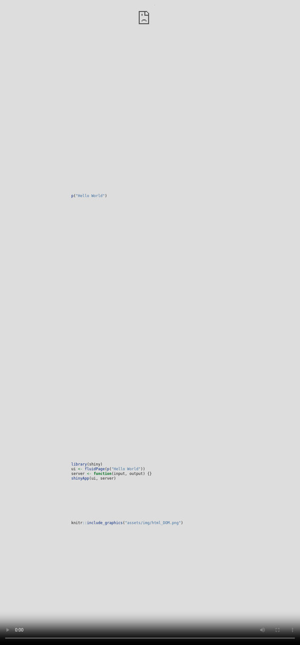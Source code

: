 ```yaml
---
title: "Unleash Shiny"
subtitle: "R/Pharma - Advanced Shiny Workshop"
author: "David Granjon (Novartis) & John Coene (World Economic Forum)"
date: "09-10-2020"
output:
  xaringan::moon_reader:
    lib_dir: libs
    css: ["assets/css/style.css", "assets/css/xaringan-extra.css", "https://cdn.jsdelivr.net/npm/devices.css@0.1.15/dist/devices.min.css"]
    includes:
      after_body: assets/html/includes.html
    mathjax: false
    nature:
      ratio: "16:9"
      highlightStyle: docco
      highlightLines: true
      countIncrementalSlides: false
---
```


<style>
.title-slide {
  background-image: url(assets/img/bg/front_cover.jpg);
  background-size: cover;
}
</style>

```r
if(!requireNamespace("emo", quietly = TRUE))
  remotes::install_github("hadley/emo")

if(!requireNamespace("DiagrammeR", quietly = TRUE))
  install.packages("DiagrammeR")

library(emo)
library(countdown)
library(shiny)
library(htmltools)
library(charpente)
library(XML)
xaringanExtra::use_xaringan_extra(c("tile_view", "animate_css", "tachyons"))
xaringanExtra::use_extra_styles(
  hover_code_line = TRUE,         #<<
  mute_unhighlighted_code = TRUE  #<<
)
xaringanExtra::use_panelset()

# lighten cli messages for better slide rendering
html_2_R <- function(html, prefix = FALSE) {
  r_output <- html %>%
   htmlParse() %>%
    getNodeSet("/html/body/*") %>%
    `[[`(1) %>%
    charpente:::render_node(prefix = prefix)

  if (exists("r_output")) {
    cli::cli_code(styler::style_text(r_output))
  } else {
    cli::cli_alert_danger("Failed to convert code.")
  }
}

```

```r
js4shiny::html_setup(stylize = c("fonts", "variables", "code"))
```

# About us

.flex.tc[
.w-30.mr3[
<img class="br-100" src="assets/img/people/david.jpg" />
.f5[David]

.small[Data Scientist at Novartis]

.gray[&commat;divadnojnarg]
]

.w-30.mr3[
<img class="br-100" src="assets/img/people/john.jpg" />
.f5[John]

.small[Data scientist at the World Economic Forum]

.gray[&commat;jdatap]
]


.w-30.mr3[
<img class="br-100" src="assets/img/people/colin.jpg" />
.f5[Colin]

.small[Shiny Expert at ThinkR]

.gray[&commat;_ColinFay]
]
]

---
# Program

We're in for 4 hours of **fun**!

- Grab a `r ji("coffee")`
- Make yourself comfortable `r ji("couch")` or 🧘
- Ask questions `r ji("question")`  

1. Intro + Quiz (5 min)
2. Develop **custom templates** with Shiny (45 min)
3. `r ji("coffee")` + `r ji("question")` (10 min) (total: 1h)
4. Demystify and develop **custom inputs** (60 min)
5. `r ji("coffee")` + `r ji("question")` (10 min) (total: 2h10)
6. Innovative approach to **custom outputs** (60 min)
7. `r ji("coffee")` + `r ji("question")` (10 min) (total: 3h20)
8. Shiny's **hidden** or **less documented** features  (20 min)
9. Q & A (20 min) (total: 4h)

.footnote[
Disclaimer: this workshop is not about **building** Shiny Apps!!!
]

---
# Workshop Material


  - For a plug and play experience, we created a [Rstudio Cloud](https://rstudio.cloud/spaces/92568/join?access_code=kqUUGAOZMMHSZoAQBrQ1GHSOBxSE4u1q8JvrJoRs) project with everything installed for you

.center[
https://rstudio.cloud/spaces/92568/join?access_code=kqUUGAOZMMHSZoAQBrQ1GHSOBxSE4u1q8JvrJoRs
]
  
  - To avoid **connection issues**, disconnect from your **VPN**!
  - Somes slides contain code that you may run (a **sandbox** space is available in RStudio Cloud)
  
```r
knitr::include_graphics("assets/img/rstudio_cloud_project.jpg")
```

---
class: break center middle
background-image: url('assets/img/bg/intro.jpg')
background-size: cover

.center[
<h3 class="white absolute bottom">Introduction</h3>
]


---
class: center

# Shiny or not Shiny?
<div class="device device-iphone-8 device-spacegray" style="position: absolute; left: 0; right: 0;
top: 0; bottom: 0; margin: auto; max-width: 100%; max-height: 100%; transform: scale(0.6);">
<div class="device-frame">
<iframe width="100%" src="https://shiny.john-coene.com/coronavirus/" allowfullscreen="" frameborder="0" height="100%" scrolling="auto"></iframe>
</div>
<div class="device-stripe"></div>
<div class="device-header"></div>
<div class="device-sensors"></div>
<div class="device-btns"></div>
<div class="device-power"></div>
</div>

---
# Shiny or not Shiny?

<div class="device device-macbook-pro device-spacegray" style="position: absolute; left: 0; right: 0;
top: 0; bottom: 0; margin: auto; max-width: 100%; max-height: 100%; transform: scale(1);">
<div class="device-frame">
<iframe width="100%" src="https://themeon.net/nifty/v2.9.1/widgets.html" allowfullscreen="" frameborder="0" height="100%" scrolling="auto"></iframe>
</div>
<div class="device-stripe"></div>
<div class="device-header"></div>
<div class="device-sensors"></div>
<div class="device-btns"></div>
<div class="device-power"></div>
</div>

---

# Shiny or not Shiny?

<div class="device device-macbook-pro device-spacegray" style="position: absolute; left: 0; right: 0;
top: 0; bottom: 0; margin: auto; max-width: 100%; max-height: 100%; transform: scale(1);">
<div class="device-frame">
<iframe width="100%" src="https://dgranjon.shinyapps.io/shinyMons/" allowfullscreen="" frameborder="0" height="100%" scrolling="auto"></iframe>
</div>
<div class="device-stripe"></div>
<div class="device-header"></div>
<div class="device-sensors"></div>
<div class="device-btns"></div>
<div class="device-power"></div>
</div>

---

# A simple Shiny app

#### No HTML/CSS/JS and it just works `r ji("fear")`! What kind of **magic** is this?

<iframe src="https://gallery.shinyapps.io/050-kmeans-example" height="400px" width="100%"></iframe>


---
<video style="position: fixed;
  right: 0;
  bottom: 0;
  min-width: 100%;
  min-height: 100%;
  width: 100%; "loop="" autoplay="" poster="assets/img/bg/virtual_patient.png">
<source src="assets/movies/VirtualPatient.mp4" type="video/mp4">
</video>

---
class: break center middle
background-image: url('assets/img/bg/part1.jpg')
background-size: cover

<h3 class="white absolute bottom center">Part 1. Custom Templates with Shiny</h3>

---
class: header_background
# A. Shiny generates HTML from R
## Warm up 1
1. Run the following code:

```r
p("Hello World")
```

2. Copy and paste this code to the R console. What do you observe?

---
class: header_background
# A.1.1 Introduction to HTML: **tags**
## The simplest HTML skeleton
.pull-left.mh-a[
```html
<!DOCTYPE HTML>
<html>
  <head>
  <!-- head content here -->
  </head>
  <body>
  <!-- body content here -->
  </body>
</html>
```
]

.pull-right.small[
There are 2 types of **tags**:
  - paired-tags:`<div></div>`
  - self closing tags: `<img/>`
  
We classify them by usage:

  - structural tags: `<head></head>`, `<body></body>`
  - control tags: `<script></script>`, `<button></button>`
  - formatting tags: `<font></font>`
  
Block vs inline:

  - `<div><p>Hello World</p></div>`: .green[Good]
  - `<span><div><p>Hello World</p></div></span>`: .red[not good]
]

---
class: header_background
# A.1.2 Introduction to HTML: **attributes**
## Attributes specify the tags properties
.pull-left.mh-a[
```html
<div class="awesome-item" id="myitem"></div>
<!-- the class awesome-item may be applied to multiple tags -->
<span class="awesome-item"></span>
```
]


.pull-right[
The most common attributes:
  - **class** may be shared between multiple tags
  - **id** is unique
  - non standards attributes like `data-toggle`
]

<br>

Attributes are used by **CSS** and **JavaScript** to **interact** with the web page!

---
class: header_background
# A.2 About the Document Object Model

.pull-left.w-50.mt4.small[
DOM is a convenient representation (tree) of the HTML document. We inspect the code of any web page with Firefox or Chrome:

  - after a right click and selecting inspect
  - after clicking on **F12** (windows), **fn + F12** (Mac)
  
```r
library(shiny)
ui <- fluidPage(p("Hello World"))
server <- function(input, output) {}
shinyApp(ui, server)
```

  1. Run the above app, right click on the only text element and select inspect
  2. In the `Elements` panel, double click between the `<p></p>` tag to edit the current text. Press enter when finished
]

.pull-right.w-50.mt4[
```r
knitr::include_graphics("assets/img/html_DOM.png")
```
]

---
class: header_background
# B. Unleash `{htmltools}` 
`{htmltools}` is a R package designed to:
  - **Generate** HTML tags from R
  - Handle **web dependencies**: add, remove, resolve, ...

Historically, `{htmltools}` was extracted out of `{shiny}` to extend it. That's why, both packages have many common functions! 

At the moment, `{htmltools}` does not have any user guide, although being an important package for all web things
[![](https://cranlogs.r-pkg.org/badges/htmltools)](https://cran.r-project.org/package=htmltools)

---
class: header_background
# C. Discover Shiny dependencies
## Warm up 2

Let's play `r ji("play")`:

  1. Run the app `runExample("01_hello")`
  2. Open the HTML inspector
  3. Delete the bootstrap.min.css and ion.rangeSlider.css
  4. Conclusions

The `htmtools::findDependencies` function allows to get the dependencies from a tag.

```r
findDependencies(fluidPage())
``` 

---
class: header_background
# C.1.1 Handle dependencies
## How would you include JS/CSS in a Shiny app?

.pull-left.w-30.mh-a.small[
Works but not **portable**

```r
fluidPage(
  tags$head(
    tags$style(...),
    tags$script(src = "path-to-script"),
    tags$script(
      "$(function() {
       // JS logic ...
      });
      "
    )
  )
)
```
]

.pull-right.w-70.mh-a.small[
With `{htmltools}`, we define the dependency with `htmlDependency`, then attach it to a tag with `tagList`:

```r
use_bs4_dep <- function(tag) {
  bs4_dep <- htmlDependency(
    name = "Bootstrap 4",
    version = "1.0",
    src = c(href = "https://maxcdn.bootstrapcdn.com/bootstrap/4.0.0/css/"),
    stylesheet = "bootstrap.min.css"
  )
  tagList(tag, bs4_dep)
}
use_bs4_dep(fluidPage())
```
]


---
class: header_background
# C.1.2 From HTML to R `r ji("wizard")`
## HTML VS R
.pull-left.w-50.mh-a[
In HTML, we have:
```html
<div class="divclass" id = "daddy">
  <h1>A child</h1>
  <span class="child" id="baby">Crying</span>
</div>
```
]

.pull-right.w-50.mh-a[
The corresponding R code is 

```r
mytag <- div(
  class = "divclass",
  id = "daddy",
  h1("A child"),
  span(class = "child", id = "baby", "Crying")
)
```
]

Some tags like `<nav></nav>` need the `tags$` prefix before (`tags` is a list of functions). The `withTags` function to use `tags$<tagName>`


---
class: header_background
# C.1.3 Automate the conversion? <img src="assets/img/thug_life.png" width="5%" align="right"/>
This process is **not interesting** and **time consuming**!

.center[
```r
knitr::include_graphics("assets/img/charpente.png")
```
]

.pull-left.small[
Tools exist:
 
  - html2R [Shiny app](https://alandipert.shinyapps.io/html2r/) converts HTML to R (thanks Alan Dipert)
  - `{charpente}` does the same from the R console with `html_2_R` 
]

.pull-right.small[
Code conversion by `{charpente}`
```r
html_2_R('<div class="divclass" id = "daddy"></div>')
```
]



---
class: header_background
# C.2.1 Accessing R tags attributes
How to access name, attributes, children?

We could use `str(mytag)` to inspect the structure of the R object.

.pull-left[
```r
mytag$attribs 
```
]

.pull-right[
```r
mytag$children
```
]

---
class: header_background
# C.2.2 Manipulate R tags
## Add new attributes
There are 2 methods:

  - `tagAppendAttributes(tag, list of attributes)` is preferred
  - `tag$attribs[["new-attribute"]] <- value`

## Add child/children
  - `tagAppendChild(tag, child)`
  - `tagAppendChildren(tag, list of children)`

There exist other functions but we'll not use them.


---
class: header_background
# C.2.3 Programmatically create elements
.mt4[Let's create 5 `span` tags!]

.pull-left-30.mt2[
```r
div(
  span(1),
  span(2),
  span(3),
  span(4),
  span(5)
)
```

What about 100 tags `r ji("fear")`?

]

.pull-right-70.mt2[
With some **functional** programming!
```r
# base R
div(lapply(1:5, function(i) span(i)))
# purrr + %>%
map(1:5, function(i) span(i)) %>% div()
```
]


---
class: header_background
# D. Practice: bulma
In the following, you'll reconstruct the `{shinybulma}` package step by step!
.center[
```r
knitr::include_graphics("assets/img/shinybulma.svg")
```
]

Main tasks:
  - Import [bulma](https://bulma.io/) dependencies
  - Generate the main `page` function 
  
Lets' start! Open [`shinybulma.Rmd`](https://rstudio.cloud/spaces/92568/project/1729918) and enjoy `r ji("monkey")`

`r countdown(25)`

---
class: break center middle
background-image: url('assets/img/bg/part2.jpg')
background-size: cover

<h3 class="white absolute bottom center">Part 2. Unleash Shiny's Interactivity </h3>

---
class: header_background
# A.1 Inputs are key to interactivity
.pull-left.w-50.mh-a.mt4[
**Inputs** are key elements of web applications. They drive user **interactions** like:

  - configure parameters
  - fill and submit a form
  - ...

<br>

`{shiny}` brings various inputs like `sliderInput`, `numericInput`, ...
  
]

.pull-right.w-50.mt4[
<div class="device device-iphone-8 device-spacegray" style="position: absolute; left: 50;
top: 50; bottom: 0; margin: auto; max-width: 100%; max-height: 100%; transform: scale(0.6);">
<div class="device-frame">
<iframe width="100%" src="https://gallery.shinyapps.io/081-widgets-gallery" allowfullscreen="" frameborder="0" height="100%" scrolling="auto"></iframe>
</div>
<div class="device-stripe"></div>
<div class="device-header"></div>
<div class="device-sensors"></div>
<div class="device-btns"></div>
<div class="device-power"></div>
</div>
]

<br>

.center[
How does all this even work `r ji("fairy")`?
]

---
class: header_background
# A.2 Shiny heavily relies on JavaScript (JS)
.pull-left.w-50.mt4[
 One very big `shiny.js`<sup>*</sup> responsible for:

  - registering input/output
  - handling every single input/output action
  - initializing and controlling the **websocket** `r ji("socks")` (the whaaaat?)
  - handling alerts/modals/notifications
  - ...

.center[
```r
knitr::include_graphics("assets/img/shiny-input-homer.gif")
```
]
  
]

.pull-right.w-50.mt4[
```r
knitr::include_graphics("assets/img/shiny-js-sources.png")
```
]

.footnote.small[
<sup>*</sup> JS source may be found [here](https://github.com/rstudio/shiny/tree/master/srcjs).
In short all these files are **concatenated**, giving **shiny.js** and **shiny.min.js**!
]

---
class: header_background
# A.2.1 Introduction to JS and jQuery

1. Primary role: create **dynamic** and **interactive** pages
2. How? **Interact** with the **DOM** elements (modify, remove, add)
3. JS is run on the **client** (web browser)
4. JS is **object oriented**

.pull-left-30[
```js
var myNumber = 1; // affectation
myNumber--; // decrement
console.log(myNumber); // print 0
```
]

.pull-right-70[
```js
const you = {
  name: 'your name', // property
  music : 'your favorite music',
  printName: function() { // method
    console.log(`I am ${this.name}`); // here "this" is the object
  }
}

you.geek = true; // add extra property
```
]

---
class: header_background
# A.2.2 jQuery, "Write less, do more"
jQuery is a JS **library**, not another language!
.center[
```js
var $ = jQuery; // usually you don't need this since Shiny already does it
$(selector).action(); // jQuery's philosophy
```
]

---
class: header_background
# A.2.3 jQuery and CSS selectors
In the next steps, we'll have to **select** elements from the DOM.

<iframe src="https://www.w3schools.com/jquery/trysel.asp" height="400px" width="100%"></iframe>

---
class: header_background
# A.2.4 jQuery and event listeners
An **event listener** is a program that **triggers** when a given event **occurs**, like after a mouse click.

.mh-a.small[
```html
<button id="mybutton">Go ! </button>
```
]

.pull-left.small[
With **vanilla JS**:
```js
var btn = document.getElementById('mybutton'); // select the button
btn.addEventListener('click', function() { // action + consequences
  alert('You clicked me!'); // action
});
```
]

.pull-right.small[
With **jQuery**:
```js
$('#mybutton').on('click', function() {
  alert('You clicked me!');
});
```
]

Hopefully you are convinced that jQuery is less **verbose** than pure JS!

---
class: header_background
# A.3.1 R and JS
Let's consider the following app
.pull-left.w-50.small[
```r
ui <- fluidPage(
  textInput("text", "My text", "Some text"),
  actionButton("update", "Update")
)

server <- function(input, output, session) {
  observeEvent(input$update, {
    updateTextInput(session, "text", value = "Updated text")
  })
}

shinyApp(ui, server)
```
]

.pull-right.w-50[
Waiiit!!

  - How does JS knows that R wants to update the text value `r ji("question")` 
  - How does Shiny knows when to send back the updated text to R `r ji("question")`
]

---
class: header_background
# A.3.2 The Shiny JS object
Did you know that `Shiny` is also a JavaScript object `r ji("question")` 

.pull-left.w-50.small[
Run this app and open the HTML inspector.

```r
ui <- fluidPage(
  tags$script(
    "$(function() {
      console.log(Shiny);
    });
    "
  )
)
server <- function(input, output) {}
shinyApp(ui, server)
```

]

.pull-right.w-50[
```r
knitr::include_graphics("assets/img/shiny-object.png")
```
]

---
class: header_background
# A.3.3 The websocket
This is the magic piece allowing **bidirectional** communication between R and JavaScript. The technology behind is provided by `{httpuv}` and `{websocket}`.

.pull-left.w-50[
1. Run the previous app
2. Open the HTML inspector
3. Select the `Network` tab
4. Search for websocket
5. Play with the app and observe!
]

.pull-right.w-50[
```r
knitr::include_graphics("assets/img/inspect-websocket.png")
```
]

---
class: header_background
# A.3.4 From R to JS, from JS to R

On the R side `session` is an instance of the `ShinySession` R6 class allowing to send **messages** to JS.
.pull-left.w-50.small[
2 main methods:
  - **`sendCustomMessage`** sends R messages to JS
  - **`sendInputMessage`** sends R messages to **input bindings**

<br>

`Shiny.addCustomMessageHandler` is the JS part of `session$sendCustomMessage`.
Both are linked by the **type** parameter!
]

.pull-right.w-50[
```r
knitr::include_graphics("assets/img/shiny-custom-message.png")
```
]

---
class: header_background
# A.4 Bulma JS for Shiny
In this part you'll need to work on the following RStudio Cloud [project](https://rstudio.cloud/spaces/92568/project/1729929). We split the audience in 3 groups (1 instructor per group). Each group will choose between:

  - Notifications, doc [here](https://bulmajs.tomerbe.co.uk/docs/0.11/2-core-components/notification/)
  - Modal, doc [here](https://bulmajs.tomerbe.co.uk/docs/0.11/2-core-components/modal/)
  
After the workshop, you'll have the **opportunity** to bring this change to the [shinybulma](https://github.com/RinteRface/shinybulma/tree/master) repository.

`r countdown(20)`


---
class: header_background
# B.1.1 The Shiny input system
## Input tag structure
Input tags have various HTML structure.

```html
<input id = inputId type = "text" class = "input-text" value = value>
```

The simplest is probably the text input:

 - **id** guarantees the input **uniqueness**. <sup>1</sup>
 - **type** define the input type
 - **class** is generally targeted by JavaScript: `$('.input-text').action();`
 - **value** holds the input value
 
.footnote.small[
<sup>1</sup> All instances of the same input share a unique **input binding**. Hence, id is **mandatory**!
]

---
class: header_background
# B.1.2 The Shiny input system
## Binding Shiny inputs
An input binding: 
 - Allows Shiny to **identify** each **instance** of a given input 
 - Describes what you **may do** with it.
 - **Receives messages** from R ...
 - ... tells **when** Shiny has to update the value for R
 
🗒 Bindings rely on a JS class defined in the input_binding.js [file](https://github.com/rstudio/shiny/blob/master/srcjs/input_binding.js)

```js
var customTextBinding = new Shiny.InputBinding();
```

In the following, we'll need `devtools::install_github("DivadNojnarg/OSUICode")`

---
class: header_background
# B.2.1 The binding steps: **find**
The idea is to **locate** the input in the DOM. 

.pull-left.w-50.small[
We generally filter by **class**, **scope** being the **document**.

```js
find: function(scope) {
  console.log($(scope).find('.input-text'));
  return $(scope).find('.input-text');
}
```

Run the following and open the HTML inspector.

```r
library(OSUICode)
customTextInputExample(1)
```
]

.pull-right.w-50[
```r
knitr::include_graphics("assets/img/shiny-find-inputs.png")
```
]

---
class: header_background
# B.2.3 The binding steps: **get the value**
This step ensures that R **gets** the input **value** at any time. The jQuery `val` method allows to get the current value.

.pull-left.w-50[
```js
getValue: function(el) {
  return $(el).val();
}
```
]

.pull-right.w-50[
1. Run the following and open the HTML inspector
2. Update the text content
3. What happens? Why?

```r
customTextInputExample(2)
```
]

---
class: header_background
# B.2.4 The binding steps: **set and update**
.small[
`setValue(el, value)` is used to set the input value. It called within `receiveMessage(el, data)`, which is the JS part of all the R `updateInput` functions.
]

.pull-left.w-50.small[
```js
setValue: function(el, value) {
  $(el).val(value);
}

receiveMessage: function(el, data) {
  console.log(data);
  if (data.hasOwnProperty('value')) {
    this.setValue(el, data.value);
  }
  // other parameters to update...
}
```

Run the following and open the HTML inspector. Why doesn't the output value change?

```r
updateCustomTextInputExample(3)
```
]

.pull-right.w-50[
```r
knitr::include_graphics("assets/img/shiny-update-inputs.png")
```
]

---
class: header_background
# B.2.5 The binding steps: **subscribe**

.pull-left.w-70.small.mt2[
`subscribe(el, callback)` **listens** to **events** defining Shiny to update the input value and make it available in the app. For a text input, we might have:

```js
subscribe: function(el, callback) {
  // when updated
  $(el).on('change.customTextBinding', function(event) {
    callback(false);
  });
  
  // keyboard, copy and paste, ...
  $(el).on('keyup.customTextBinding input.customTextBinding', function(event) {
    callback(true);
  });
}
```
]

.pull-right.w-30.small.mt2[
Run the following demonstration.
```r
updateCustomTextInputExample(4)
updateCustomTextInputExample(5)
```
]

**callback()** tells to update the input on the server (R). If true, a **rate policy** is applied!

---
class: header_background
# B.2.6 The binding steps: **rate policies**
As mentioned before, `callback(true)` will set rate policy for the given **event listener**. Setting a rate policy is relevant when we don’t want to flood the server with tons of update requests.

.pull-left.w-50.small[
```js
getRatePolicy: function() {
  return {
    // Can be 'debounce' or 'throttle'
    policy: 'debounce',
    delay: 500
  };
}
```
]

.pull-right.w-50.small[
Below, the text input only updates after releasing the keyboard for 250ms.

```r
updateCustomTextInputExample(6)
```
]

---
class: header_background center
# B.2.7 The binding steps: Recap

.mt-50[
<video width="80%" style="margin-top: 25px;">
<source src="assets/movies/input-binding-steps.mov" type="video/mp4">
</video>
]


---
class: header_background
# B.3 Box on Steroids!
.mt-4[
Boxes are a center element of `{shinydashboard}`. Yet the latter only exploit 10% of their
capability. Your mission: unleash the AdminLTE API to deliver box on steroids! Open [`box_on_steroids.Rmd`](https://rstudio.cloud/spaces/92568/project/1729937).
]


`r countdown(20)`

---
class: break center middle
background-image: url('assets/img/bg/part3.jpg')
background-size: cover

<h3 class="white absolute bottom center">Part 3. Custom Outputs</h3>

---
class: header_background
# A.1 Structure

A brief plan of this part of the workshop

The grand scheme: Serve data as an __HTTP response__ and read it in JavaScript to produce the __output.__ 

1. Discover HTTP 1.1 `r ji('globe_with_meridians')`.
2. Learn to serve HTTP 1.1 in shiny
3. Exercise in `Unleash-Shiny-Exercises-Part-3` RStudio Cloud.
4. Discover shiny outputs `r emo::ji("arrow_right")`
5. Run the output + Q&A `r ji("question")`

---
class: header_background
# A.1 Multi page applications `r ji("page")` `r ji("page")` `r ji("page")`

"Traditional" applications and websites

.pull-left.w-70.mh-a[
```r
DiagrammeR::grViz("
strict digraph{
  graph[rankdir=LR fontsize = 10]
  node [shape=record fontsize=10];
  s [label='Server' color=mediumpurple];
  c [label='Client' color=gold];
  c -> s [color=dimGray arrowsize=.3 label=request fontsize = 9];
  s -> c [color=dimGray arrowsize=.3 label=response fontsize = 9];

  c1 [label='Client' color=gold];
  c1 -> s [color=dimGray arrowsize=.3 label=request fontsize = 9];
  s -> c1 [color=dimGray arrowsize=.3 label=response fontsize = 9];
}
")
```
]

.pull-right.w-70.mh-a[
  ### HTTP 1.1

  _A new page is requested_

  - Client requests `/`, server responds
  - Client requests `/about`, server gives a different response
  - Client requests `/products`, server gives a yet a different response
  - and so on

  `r emo::ji("bulb")` Think {plumber}
]

---
class: header_background
# A.1.1 Single page applications `r ji("page")`

A more recent web development.

.pull-left.w-70.mh-a[
```r
DiagrammeR::grViz("
digraph{
  graph[rankdir=LR fontsize = 10]
  node [shape=record fontsize=10];
  s [label='Server' color=mediumpurple];
  c1 [label='Client' color=gold];
  c2 [label='Client' color=gold];
  c3 [label='Client' color=gold];
  c1 -> s [dir=both color=dimGray arrowsize=.3 label=messages fontsize = 9];
  c2 -> s [dir=both color=dimGray arrowsize=.3 label=messages fontsize = 9];
  c3 -> s [dir=both color=dimGray arrowsize=.3 label=messages fontsize = 9];
}
")
```
]

.pull-right.w-70.mh-a[
  ### Websocket

  _Bi-directional communication_

  1. Client connects
  2. Client sends message
  3. Server (may) respond with another message
  4. Back to point 2
]

---
class: header_background
# A.1.2 What about shiny?

So which one of those does shiny use?

> Both!

But one (probably) more than the other...

When you visit a shiny app: 

1. Your browser makes an HTTP request to the shiny `server` which responds with the initial `ui`.
2. All subsequent communication is done via websocket (`input`, `output`).

_(no other `/page` is ever visited)_

---
class: header_background
# A.1.3 HTTP response

Let's discover how to serve an HTTP response with `registerDataObj`.

.pull-left[
```r
path <- session$registerDataObj(
  name,
  data,
  filterFunc
)
```
]

.pull-right[
  Arguments
1. `name`: the name of the endpoint
2. `data`: data objects of use in `filterFunc`
3. `filterFunc`: Function, accepts `data` and `request`
]

__Notes__ 

1. Served from the `session` object: _only valid for that session_, hence it
2. Returns a `path`
3. `filterFunc` must return a valid response

---
class: header_background
# A.1.3.1 HTTP response __Session__

Note that the path returned by `registerDataObj` is __unique to the session.__

Therefore refreshing the browser (changes the session) and returns a different path.

1. `session/0a6ed2556d97dcaa1ddeb615dc04cd1e/dataobj/nameOfEndpoint`
2. `session/259b8dc2f18ffc975b246d206b60073f/dataobj/nameOfEndpoint`
3. `session/72abd5a5da9a1651bee32d25a908a0cd/dataobj/nameOfEndpoint`

This also indicates that the endpoint cannot be accessed outside of the session: a user must be connected on that session for it to be accessible.

---
class: header_background
# A.1.3.2 HTTP response __Header__ & __Content__

HTTP header ~ meta data: gives _necessary_ information to the browser.

Importantly:

- `Status` - How is the response? 
  - `404` not found
  - `200` all good
  - `500` server-side error
  - `301` redirect
- `Content-Type` - type of content (HTML, JSON, etc.)
- `Content` - content to render

There are dozens of other headers one can pass.

__Note__ A websocket _always_ sends binary data (in small packages) = no need for headers.

---
class: header_background
# A.1.3.3 HTTP response __filterFunc__

Let's delve into the `filterFunc`: what does an HTTP response look like with shiny?

```r
shiny:::httpResponse(
  status = 200,
  content_type = "text/html", 
  content = "<h1>Hello!</h1>"
)
```

__Note__: `httpResponse` is not exported, hence the `:::`

---
class: header_background
# A.1.3.4 HTTP response __HTML__

By default `httpResponse` returns a HTML.

.pull-left-70[

```r
path <- session$registerDataObj(
  name = "hello", 
  data = "<h1>Hello there!</h1>",
  function(data, req) {
    shiny:::httpResponse(
      content = data
    )
  }
)
```

]

.pull-right-30[
![](assets/img/http-hello.png)
]

---
class: header_background
# A.1.3.5 HTTP response __JSON__

Minor changes to return JSON data.

.pull-left-70[

```r
path <- session$registerDataObj(
  name = "cars-data", 
  data = cars,
  function(data, req) {
    # seralise to JSON
    res <- jsonlite::toJSON(data)
    shiny:::httpResponse(
      content_type = "application/json", 
      content = res
    )
  }
)
```

]

.pull-right-30[
```json
[
  {
    "speed": 4,
    "dist": 2
  },
  {
    "speed": 4,
    "dist": 10
  }
]
```
]


---
class: header_background
# A.1.3.6 HTTP response __JSON__

<div class="confusing">
<h1 class="confusing-text">Too confusing!</h1>
</div>

Minor changes to return JSON data.

.pull-left-70[

```r
path <- session$registerDataObj(
  name = "cars-data", 
  data = cars,
  function(data, req) {
    # seralise to JSON
    res <- jsonlite::toJSON(data)
    shiny:::httpResponse(
      content_type = "application/json", 
      content = res
    )
  }
)
```

]

.pull-right-30[
```json
[
  {
    "speed": 4,
    "dist": 2
  },
  {
    "speed": 4,
    "dist": 10
  }
]
```
]

---
class: break center middle
background-image: url('https://rstudio.com/assets/img/og/rstudio-og-fb-1.jpg')
background-size: cover

<h3 class="white n rstudio">Code along</h3>
<p class="rstudio-comment">Open <code>http-intro.R</code></p>
---
class: header_background
# B.1 Master HTTP

Open and complete `http_excercise.Rmd`

`r countdown(10)`

---
class: header_background
# B.2 `r ji("bulb")` The grand idea

Serve data with an HTTP response, read it with JavaScript to produce the HTML output

```r
DiagrammeR::grViz("
digraph{

  graph[rankdir=LR fontsize = 10]
  
  node [shape=record fontsize=10];
  server [label='Server' color=mediumpurple];
  json [label='JSON' color=black];
  javascript [label='JavaScript' color=gold];
  html [label='HTML output' color=black]

  server -> json [label='response']
  json -> javascript [label='fetch']
  javascript -> html
}
")
```

---
class: header_background
# B.3 Level

Let's make bulma's "level layout" a custom output!

<img src="assets/img/level.png" class="shade"/>

`r ji("link")` <a href="https://bulma.io/documentation/layout/level/#centered-level">bulma.io/documentation/layout/level</a>

```html
<nav class="level">
  <div class="level-item has-text-centered">
    <div>
      <p class="heading">Tweets</p>
      <p class="title">3,456</p>
    </div>
  </div>
</nav>
```

---
class: header_background
# B.4 Outputs

Examples:

.pull-left[
- `plot`
- `plotOutput`
- `renderPlot`


- `datatable`
- `datatableOutput`
- `renderDatatable`
]

.pull-right[
- `table`
- `tableOutput`
- `renderTable`


- `plotly`
- `plotlyOutput`
- `renderPlotly`
]

Always comprises of __3 functions:__

1. One function to create the output
2. One function to render it in shiny
4. One function to create the UI

---
class: header_background
# B.4.1 Level __functions__

Meet the "box"

1. `box`
2. `renderBox`
3. `boxOutput`

The three function's we're about to write together to produce the "level layout."

---
class: header_background
# B.4.2 Level __box__ - _man page_

.pull-left[
<br/>
## Box

The `box` function.

### Usage

`box(data, title, value)`

### Value

Returns a data.frame
]

.pull-right[
  <br/>
  <br/>
  <img src="assets/img/level.png" class="shade"/>
]

---
class: header_background
# B.4.4 Level __box__ - _source code_

The function takes a dataframe and selects two columns.

```r
box <- function(data, title, value){
  dplyr::select(data, title = {{title}}, value = {{value}})
}
```

Ideally `box` should "work" on its own, like `plot` or `datatable`, consider adding a method (more on this later).

## Example

```r
df <- data.frame(name = c("A", "B"), val = 1:2)

box(df, name, val)
```

---
class: header_background
# B.4.5 Level __boxOutput__ - _man page_

.pull-left[
<br/>
## boxOutput

The `boxOutput` function to place in the shiny UI.

### Usage

`boxOutput(id)`

### Value

Returns a `<nav>` tag bearing input `id`
]

.pull-right[
<br/>
<br/>
```html
<nav class="level box">
  <!-- Level items -->
</nav>
```

## Example

```r
boxOutput("myBoxes")
```
]

---
class: header_background
# B.4.6 Level __boxOutput__ - _source code_

.pull-left-70[
```r
boxOutput <- function(id){
  el <- shiny::tags$nav(id = id, class = "box level")

  path <- normalizePath("assets")

  deps <- list(
    htmltools::htmlDependency(
      name = "box",
      version = "1.0.0",
      src = c(file = path),
      script = c("binding.js")
    )
  )

  htmltools::attachDependencies(el, deps)
}
```
]

.pull-right-30[
1. Creates the `<nav>` with classes and id
2. Attaches dependencies
]

---
class: header_background
# B.4.7 Level __renderBox__ - _man page_

## renderBox

The `renderBox` function to render `box` in shiny. 

### Usage

`renderBox(expr, env = parent.frame(), quoted = FALSE)`

### Value

__Returns a function__

---
class: header_background
# B.4.8 Level __renderBox__ - _source code_ (1)

`output$something <-` what is assigned is a function!

Internally theses `render*` functions return `function()` that is produced with `shiny::exprToFunction`: _does what is says on the tin._

.pull-left[
```r
shiny::exprToFunction({
  dat <- head(cars, 10)
  plot(dat)
})
```
]

.pull-right[
```r
function () 
{
  dat <- head(cars, 10)
  plot(dat)
}
```
]

Use of function in console (e.g.: `plot`) != in shiny: `render*` is used to preprocess standard ouput and create a valid "renderer."

_It's easier to rerun a function than an expression_

---
class: header_background
# B.4.9 Level __renderBox__ - _source code_ (2)

1. It accepts an expression and the session
2. It wraps the expression into a function

```r
renderBox <- function(expr, session) {
  func <- shiny::exprToFunction(expr)
}
```

---
class: header_background
# B.4.10 Level __renderBox__ - _source code_ (3)

`renderBox` __must__ return a function

```r
renderBox <- function(expr, session) {
  func <- shiny::exprToFunction(expr)

  # must return a function
  function(){
    data <- func()
  }
}
```

---
class: header_background
# B.4.11 Level __renderBox__ - _source code_ (4)

.small[
```r
renderBox <- function(expr, session) {
  func <- shiny::exprToFunction(expr)

  function(){
    data <- func()

    # generate random endpoint name
    endpoint <- paste0(sample(letters, 26), collapse = "")

    uri <- session$registerDataObj(
      endpoint, 
      data, 
      function(data, req){
        response <- jsonlite::toJSON(data)
        shiny:::httpResponse(200, "application/json", response)
      }
    )

    return(uri)
  }
}
```
]

---
class: header_background
# B.4.12 Level __binding__ 

Much of the JavaScript works just like inputs, __only simpler!__

Only two methods:

1. `find` - does the same as for inputs.
2. `renderValue` - renders the output.

---
class: header_background
# B.4.13 Level __skeleton__ 

Eerily similar to inputs: 1) initialise, 2) extend, 3) register.

```js
var boxBinding = new Shiny.OutputBinding();

$.extend(boxBinding, {
  find: function(scope) {
    return $(scope).find(".box");
  },
  renderValue: function(el, data) {
    // Get the serialised JSON
    // Use it to render content
  }
});

Shiny.outputBindings.register(boxBinding, "pharma.box");
```

---
class: header_background
# B.4.14 Level __renderValue__

The `renderValue` in the JavaScript binding the following:

.pull-left-70[
```js
function(el, data) {

  fetch(data)
    .then(response => response.json())
    .then(data => {
      data.map((row)=>{
        let div = createElement(row);
        $(el).append(div);
      })
    })

}
```
]

.pull-right-30[
1. Fetch the data
2. Extract JSON from response
3. Loop over data
  1. Create `level-item`
  2. Append to `<nav>`
]

---
class: break center middle
background-image: url('https://rstudio.com/assets/img/og/rstudio-og-fb-1.jpg')
background-size: cover

<h3 class="white n rstudio">Demo + Q&A</h3>
<p class="rstudio-comment">Open <code>Unleash-Shiny-Output</code> project</p>

---
class: header_background
# C.1 Where to go from here

Numerous improvements could be made.

- The `box` function could accept a model and extract relevant statistics
- The output could use other JavaScript libraries to [animate the numbers](https://inorganik.github.io/countUp.js/) for instance
- Or the value could be colored dependening on threshold (e.g.: confidence)
- Add methods so `box` accepts different kinds of objects (e.g.: `xts`)
- Add an inline chart

Plenty more can be done!

---
class: break center middle
background-image: url('assets/img/bg/part4.jpg')
background-size: cover

<h3 class="white absolute bottom center">Part 4. Shiny's Hidden Gems</h3>


---
class: header_background
# How to get the last changed input?

.panelset[
.panel[.panel-name[R Code]

.small[
```r
ui <- fluidPage(
  textInput('txt_a', 'Input Text A'),
  textInput('txt_b', 'Input Text B'),
  uiOutput('txt_c_out'),
  verbatimTextOutput("show_last")
)

server <- function(input, output, session) {
  output$txt_c_out <- renderUI(textInput('txt_c', 'Input Text C'))
  values <- reactiveValues(lastUpdated = NULL)
  observe({
    lapply(names(input), function(x) {
      observe({
        input[[x]]
        values$lastUpdated <- x
      })
    })
  })
  output$show_last <- renderPrint(values$lastUpdated)
}
```
]
]

.panel[.panel-name[JS]

We leverage `Shiny.setInputValue` and Shiny JS [events](https://shiny.rstudio.com/articles/js-events.html). **`shiny:inputchanged`**
fires **each time** an input is **changed**!

```js
$(document).on('shiny:inputchanged', function(event) {
  Shiny.setInputValue('pleaseStayHome', {name: event.name, value: event.value, type: event.binding.name.split('.')[1]});
});
```

On the R side, we listen to `input$pleaseStayHome`. That's it!

]

.panel[.panel-name[I am just lazy `r ji("shrug")`]
The `{shinylogs}` package developed by [dreamRs](https://github.com/dreamRs/shinylogs) contains this feature:

```r
shinyApp(
  ui = fluidPage(
    numericInput("n", "n", 1),
    sliderInput("s", "s", min = 0, max = 10, value = 5),
    verbatimTextOutput("lastChanged")
  ),
  server = function(input, output, session) {
    # specific to shinylogs
    track_usage(storage_mode = store_null())
    output$lastChanged <- renderPrint(input$`.shinylogs_lastInput`)
  }
)
```

]
]

---
class: header_background
# How to send notifications from JS?

Don't forget that `Shiny` is a JS object having the **`notifications.show`** method!
We add **`onclick`** to an `actionButton`.

.small[
```r
ui <- fluidPage(
  actionButton(
  "notif",
  "Show notification",
  onclick = "Shiny.notifications.show({
      html: '<strong>Oups</strong>',
      type: 'error',
      duration: 2000
    });"
  )
)

server <- function(input, output, session) {}
shinyApp(ui, server)
```
]

---
class: header_background
# Update inputs from JS (not R)?

.center[
Open `update_input_from_client.Rmd`.
]

---
class: header_background
# How to hijack a binding? <img src="assets/img/hijack.gif" width="5%" align="right"/>

Case study: we would like to modify the action button behavior **on the fly**.

.pull-left-30.small[
Steps:

  1. Wait for the `shiny:connected` event
  2. Unbind all inputs
  3. Access the `Shiny.inputBindings` registry 
  4. Extend the binding
  5. Apply the new changes with `bindAll`
]

.pull-right-70.small[
```js
$(function() {
  $(document).on('shiny:connected', function(event) {
    Shiny.unbindAll();
    $.extend(Shiny
      .inputBindings
      .bindingNames['shiny.actionButtonInput']
      .binding, {
        // do whathever you want to edit existing methods
      });
    Shiny.bindAll();
  });
});
```
]

---
class: header_background
# How to interact with a binding from JS?

.pull-left-30.small.mt4[
What if you don't want to update input from the server? `r ji("shrug")`
  - Define the **trigger**
  - Define the **target**
  - **Capture** the target input binding
  - Use `setValue` to add new value
  - **Trigger** any **relevant** event mentioned in `subscribe` (tells Shiny to update from the R side)
]

.pull-right-70.small.mt4[
```js
$(function() {
  // each time we click on #test (a button)
  $('#test').on('click', function() {
    var $obj = $('#button');
    var inputBinding = $obj.data('shiny-input-binding');
    var val = $obj.data('val') || 0;
    inputBinding.setValue($obj, val + 10);
    $obj.trigger('click');
  });
});
```
]

---
class: break center middle
background-image: url('assets/img/bg/end.jpg')
background-size: cover

<h3 class="white absolute bottom center">To be continued ... Thanks !!!</h3>
